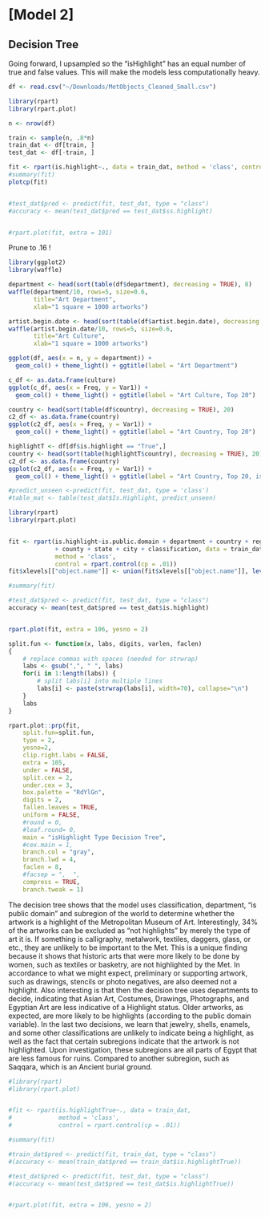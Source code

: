 # [Model 2]

## Decision Tree 
Going forward, I upsampled so the "isHighlight" has an equal number of true and false values. This will make the models less computationally heavy. 

```r

df <- read.csv("~/Downloads/MetObjects_Cleaned_Small.csv")
```



```r
library(rpart)
library(rpart.plot)

n <- nrow(df)

train <- sample(n, .8*n)
train_dat <- df[train, ]
test_dat <- df[-train, ]

fit <- rpart(is.highlight~., data = train_dat, method = 'class', control = rpart.control(cp = 0))
#summary(fit)
plotcp(fit)


#test_dat$pred <- predict(fit, test_dat, type = "class")
#accuracy <- mean(test_dat$pred == test_dat$ss.highlight)


#rpart.plot(fit, extra = 101) 


```
Prune to .16 ! 


```r
library(ggplot2)
library(waffle)

department <- head(sort(table(df$department), decreasing = TRUE), 8)
waffle(department/10, rows=5, size=0.6, 
       title="Art Department", 
       xlab="1 square = 1000 artworks")

artist.begin.date <- head(sort(table(df$artist.begin.date), decreasing = TRUE), 8)
waffle(artist.begin.date/10, rows=5, size=0.6, 
       title="Art Culture", 
       xlab="1 square = 1000 artworks")

ggplot(df, aes(x = n, y = department)) + 
  geom_col() + theme_light() + ggtitle(label = "Art Department") 

c_df <- as.data.frame(culture)
ggplot(c_df, aes(x = Freq, y = Var1)) + 
  geom_col() + theme_light() + ggtitle(label = "Art Culture, Top 20") 

country <- head(sort(table(df$country), decreasing = TRUE), 20) 
c2_df <- as.data.frame(country)
ggplot(c2_df, aes(x = Freq, y = Var1)) + 
  geom_col() + theme_light() + ggtitle(label = "Art Country, Top 20") 

highlightT <- df[df$is.highlight == "True",]
country <- head(sort(table(highlightT$country), decreasing = TRUE), 20) 
c2_df <- as.data.frame(country)
ggplot(c2_df, aes(x = Freq, y = Var1)) + 
  geom_col() + theme_light() + ggtitle(label = "Art Country, Top 20, isHighlight = TRUE") 

```

```r
#predict_unseen <-predict(fit, test_dat, type = 'class')
#table_mat <- table(test_dat$Is.Highlight, predict_unseen)

```

```r
library(rpart)
library(rpart.plot)


fit <- rpart(is.highlight~is.public.domain + department + country + region + subregion
             + county + state + city + classification, data = train_dat, 
             method = 'class', 
             control = rpart.control(cp = .01))
fit$xlevels[["object.name"]] <- union(fit$xlevels[["object.name"]], levels(test_dat$object.name))

#summary(fit)

#test_dat$pred <- predict(fit, test_dat, type = "class")
accuracy <- mean(test_dat$pred == test_dat$is.highlight)


rpart.plot(fit, extra = 106, yesno = 2) 


```

```r

split.fun <- function(x, labs, digits, varlen, faclen)
{
    # replace commas with spaces (needed for strwrap)
    labs <- gsub(",", " ", labs)
    for(i in 1:length(labs)) {
        # split labs[i] into multiple lines
        labs[i] <- paste(strwrap(labs[i], width=70), collapse="\n")
    }
    labs
}

rpart.plot::prp(fit,
    split.fun=split.fun,
    type = 2,
    yesno=2,
    clip.right.labs = FALSE,
    extra = 105, 
    under = FALSE, 
    split.cex = 2,
    under.cex = 3, 
    box.palette = "RdYlGn",
    digits = 2,
    fallen.leaves = TRUE, 
    uniform = FALSE,
    #round = 0, 
    #leaf.round= 0, 
    main = "isHighlight Type Decision Tree", 
    #cex.main = 1, 
    branch.col = "gray", 
    branch.lwd = 4, 
    faclen = 8, 
    #facsep = ",  ", 
    compress = TRUE, 
    branch.tweak = 1)
```

The decision tree shows that the model uses classification, department, "is public domain" and subregion of the world to determine whether the artwork is a highlight of the Metropolitan Museum of Art. Interestingly, 34% of the artworks can be excluded as "not highlights" by merely the type of art it is. If something is calligraphy, metalwork, textiles, daggers, glass, or etc., they are unlikely to be important to the Met. This is a unique finding because it shows that historic arts that were more likely to be done by women, such as textiles or basketry, are not highlighted by the Met. In accordance to what we might expect, preliminary or supporting artwork, such as drawings, stencils or photo negatives, are also deemed not a highlight. Also interesting is that then the decision tree uses departments to decide, indicating that Asian Art, Costumes, Drawings, Photographs, and Egyptian Art are less indicative of a Highlight status. Older artworks, as expected, are more likely to be highlights (according to the public domain variable). In the last two decisions, we learn that jewelry, shells, enamels, and some other classifications are unlikely to indicate being a highlight, as well as the fact that certain subregions indicate that the artwork is not highlighted. Upon investigation, these subregions are all parts of Egypt that are less famous for ruins. Compared to another subregion, such as Saqqara, which is an Ancient burial ground. 





```r
#library(rpart)
#library(rpart.plot)


#fit <- rpart(is.highlightTrue~., data = train_dat, 
#             method = 'class', 
#             control = rpart.control(cp = .01))

#summary(fit)

#train_dat$pred <- predict(fit, train_dat, type = "class")
#(accuracy <- mean(train_dat$pred == train_dat$is.highlightTrue))

#test_dat$pred <- predict(fit, test_dat, type = "class")
#(accuracy <- mean(test_dat$pred == test_dat$is.highlightTrue))


#rpart.plot(fit, extra = 106, yesno = 2) 


```
